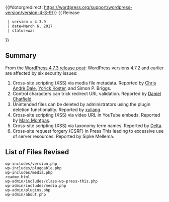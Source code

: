 {{#dotorgredirect: https://wordpress.org/support/wordpress-version/version-4-3-9/}}
{{ Release
  | version = 4.3.9
  | date=March 6, 2017
  | status=was
}}

== Summary ==
 
From the [https://wordpress.org/news/2017/03/wordpress-4-7-3-security-and-maintenance-release/ WordPress 4.7.3 release post]: WordPress versions 4.7.2 and earlier are affected by six security issues:

# Cross-site scripting (XSS) via media file metadata.  Reported by [https://www.securesolutions.no/ Chris Andrè Dale], [https://twitter.com/yorickkoster Yorick Koster], and Simon P. Briggs.
# Control characters can trick redirect URL validation.  Reported by [http://www.danielchatfield.com/ Daniel Chatfield].
# Unintended files can be deleted by administrators using the plugin deletion functionality.  Reported by [http://b.360.cn/ xuliang].
# Cross-site scripting (XSS) via video URL in YouTube embeds.  Reported by [https://twitter.com/marcs0h Marc Montpas].
# Cross-site scripting (XSS) via taxonomy term names.  Reported by [https://profiles.wordpress.org/deltamgm2 Delta].
# Cross-site request forgery (CSRF) in Press This leading to excessive use of server resources.  Reported by Sipke Mellema.

== List of Files Revised ==
 
<pre>
wp-includes/version.php
wp-includes/pluggable.php
wp-includes/media.php
readme.html
wp-admin/includes/class-wp-press-this.php
wp-admin/includes/media.php
wp-admin/plugins.php
wp-admin/about.php
</pre>